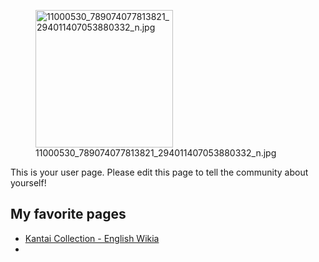 [[File:11000530 789074077813821 294011407053880332 n.jpg|thumb|220px|right]]

This is your user page. Please edit this page to tell the community about yourself!

==My favorite pages==

* [http://kancolle.wikia.com/wiki/Kancolle_Wiki Kantai Collection - English Wikia]
*